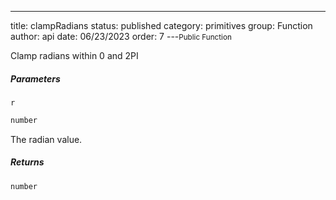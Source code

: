 ---
title: clampRadians
status: published
category: primitives
group: Function
author: api
date: 06/23/2023
order: 7
---<Small>Public Function</Small>

Clamp radians within 0 and 2PI


##### Parameters


<ParametersTable>

<ParametersTableRow>
<ParametersTableName>

`r`

</ParametersTableName>
<ParametersTableDescription>

```ts
number
```

The radian value.




</ParametersTableDescription>
</ParametersTableRow>
</ParametersTable>

##### Returns


```ts
number
```


